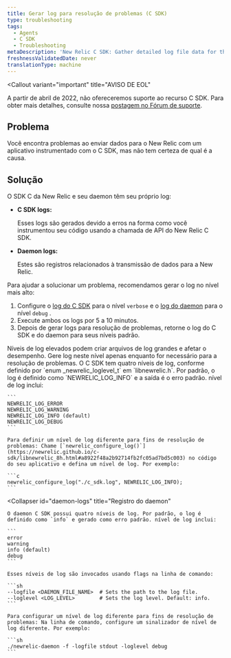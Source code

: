 ```yaml
---
title: Gerar log para resolução de problemas (C SDK)
type: troubleshooting
tags:
  - Agents
  - C SDK
  - Troubleshooting
metaDescription: 'New Relic C SDK: Gather detailed log file data for the SDK and daemon to diagnose problems, then return logs to their default levels.'
freshnessValidatedDate: never
translationType: machine
---
```


<Callout
  variant="important"
  title="AVISO DE EOL"
>
  A partir de abril de 2022, não ofereceremos suporte ao recurso C SDK. Para obter mais detalhes, consulte nossa [postagem no Fórum de suporte](https://discuss.newrelic.com/t/q1-bulk-eol-announcement-fy23/181744).
</Callout>

## Problema

Você encontra problemas ao enviar dados para o New Relic com um aplicativo instrumentado com o C SDK, mas não tem certeza de qual é a causa.

## Solução

O SDK C da New Relic e seu daemon têm seu próprio log:

* <DNT>**C SDK logs:**</DNT>

  Esses logs são gerados devido a erros na forma como você instrumentou seu código usando a chamada de API do New Relic C SDK.

* <DNT>**Daemon logs:**</DNT>

  Estes são registros relacionados à transmissão de dados para a New Relic.

Para ajudar a solucionar um problema, recomendamos gerar o log no nível mais alto:

1. Configure o [log do C SDK](#c-sdk-logs) para o nível `verbose` e o [log do daemon](#daemon-logs) para o nível `debug` .
2. Execute ambos os logs por 5 a 10 minutos.
3. Depois de gerar logs para resolução de problemas, retorne o log do C SDK e do daemon para seus níveis padrão.

<Callout variant="caution">
  Níveis de log elevados podem criar arquivos de log grandes e afetar o desempenho. Gere log neste nível apenas enquanto for necessário para a resolução de problemas.
</Callout>

<CollapserGroup>
  <Collapser
    id="c-sdk-logs"
    title="Registro do SDK C"
  >
    O C SDK tem quatro níveis de log, conforme definido por `enum _newrelic_loglevel_t` em `libnewrelic.h`. Por padrão, o log é definido como `NEWRELIC_LOG_INFO` e a saída é o erro padrão. nível de log inclui:

    ```
    NEWRELIC_LOG_ERROR
    NEWRELIC_LOG_WARNING
    NEWRELIC_LOG_INFO (default)
    NEWRELIC_LOG_DEBUG
    ```

    Para definir um nível de log diferente para fins de resolução de problemas: Chame [`newrelic_configure_log()`](https://newrelic.github.io/c-sdk/libnewrelic_8h.html#a8922f48a2b92714fb2fc05ad7bd5c003) no código do seu aplicativo e defina um nível de log. Por exemplo:

    ```c
    newrelic_configure_log("./c_sdk.log", NEWRELIC_LOG_INFO);
    ```
  </Collapser>

  <Collapser
    id="daemon-logs"
    title="Registro do daemon"
  >
    O daemon C SDK possui quatro níveis de log. Por padrão, o log é definido como `info` e gerado como erro padrão. nível de log inclui:

    ```
    error
    warning
    info (default)
    debug
    ```

    Esses níveis de log são invocados usando flags na linha de comando:

    ```sh
    --logfile <DAEMON_FILE_NAME>  # Sets the path to the log file.
    --loglevel <LOG_LEVEL>        # Sets the log level. Default: info.
    ```

    Para configurar um nível de log diferente para fins de resolução de problemas: Na linha de comando, configure um sinalizador de nível de log diferente. Por exemplo:

    ```sh
    ./newrelic-daemon -f -logfile stdout -loglevel debug
    ```
  </Collapser>
</CollapserGroup>
